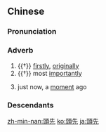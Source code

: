 {{also|头先}}
==Chinese==
{{zh-forms|s=头先}}

===Pronunciation===
{{zh-pron
|m=tóuxiān
|c=tau4 sin1
|cat=adv
}}

===Adverb===
{{zh-adv}}

# {{†}} {{lb|zh|dialectal}} [[firstly]], [[originally]]
# {{†}} {{lb|zh|dialectal}} most [[importantly]]
# {{lb|zh|Cantonese}} just now, a [[moment]] ago

===Descendants===
{{CJKV||||đầu tiên}}

[[zh-min-nan:頭先]]
[[ko:頭先]]
[[ja:頭先]]
